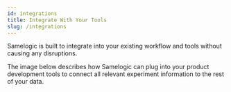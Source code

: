 ```yaml
---
id: integrations
title: Integrate With Your Tools
slug: /integrations
---
```


Samelogic is built to integrate into your existing workflow and tools without causing any disruptions.

The image below describes how Samelogic can plug into your product development tools to connect all relevant experiment information to the rest of your data.
